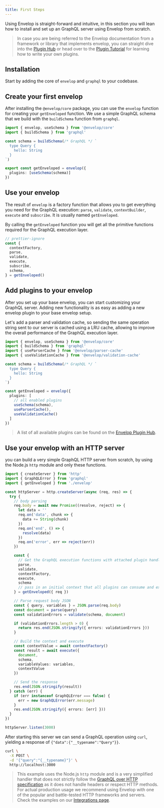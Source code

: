 ```yaml
---
title: First Steps
---
```


Using Envelop is straight-forward and intuitive, in this section you will lean how to install and set up an GraphQL server using Envelop from scratch.

> In case you are being referred to the Envelop documentation from a framework or library that implements envelop, you can straight dive into the [Plugin Hub](/plugins) or head over to the [Plugin Tutorial](/docs/plugins) for learning how to write your own plugins.

## Installation

Start by adding the core of `envelop` and `graphql` to your codebase.

<PackageInstall packages="graphql @envelop/core" />

## Create your first envelop

After installing the `@envelop/core` package, you can use the `envelop` function for creating your `getEnveloped` function. We use a simple GraphQL schema that we build with the `buildSchema` function from `graphql`.

```ts
import { envelop, useSchema } from '@envelop/core'
import { buildSchema } from 'graphql'

const schema = buildSchema(/* GraphQL */ `
  type Query {
    hello: String
  }
`)

export const getEnveloped = envelop({
  plugins: [useSchema(schema)]
})
```

## Use your envelop

The result of `envelop` is a factory function that allows you to get everything you need for the GraphQL execution: `parse`, `validate`, `contextBuilder`, `execute` and `subscribe`. It is usually named `getEnveloped`.

By calling the `getEnveloped` function you will get all the primitive functions required for the GraphQL execution layer.

```ts
// prettier-ignore
const {
  contextFactory,
  parse,
  validate,
  execute,
  subscribe,
  schema,
} = getEnveloped()
```

## Add plugins to your envelop

After you set up your base envelop, you can start customizing your GraphQL server. Adding new functionality is as easy as adding a new envelop plugin to your base envelop setup.

Let's add a parser and validation cache, so sending the same operation string sent to our server is cached using a LRU cache, allowing to improve the overall performance of the GraphQL execution layer.

<PackageInstall packages="@envelop/parser-cache @envelop/validation-cache" />

```ts
import { envelop, useSchema } from '@envelop/core'
import { buildSchema } from 'graphql'
import { useParserCache } from '@envelop/parser-cache'
import { useValidationCache } from '@envelop/validation-cache'

const schema = buildSchema(/* GraphQL */ `
  type Query {
    hello: String
  }
`)

const getEnveloped = envelop({
  plugins: [
    // all enabled plugins
    useSchema(schema),
    useParserCache(),
    useValidationCache()
  ]
})
```

> A list of all available plugins can be found on the [Envelop Plugin Hub](/plugins).

## Use your envelop with an HTTP server

you can build a very simple GraphQL HTTP server from scratch, by using the Node.js `http` module and only these functions.

```ts
import { createServer } from 'http'
import { GraphQLError } from 'graphql'
import { getEnveloped } from './envelop'

const httpServer = http.createServer(async (req, res) => {
  try {
    // body parsing
    req.body = await new Promise((resolve, reject) => {
      let data = ''
      req.on('data', chunk => {
        data += String(chunk)
      })
      req.on('end', () => {
        resolve(data)
      })
      req.on('error', err => reject(err))
    })

    const {
      // Get the GraphQL execution functions with attached plugin handlers
      parse,
      validate,
      contextFactory,
      execute,
      schema
      // pass in an initial context that all plugins can consume and extend
    } = getEnveloped({ req })

    // Parse request body JSON
    const { query, variables } = JSON.parse(req.body)
    const document = parse(query)
    const validationErrors = validate(schema, document)

    if (validationErrors.length > 0) {
      return res.end(JSON.stringify({ errors: validationErrors }))
    }

    // Build the context and execute
    const contextValue = await contextFactory()
    const result = await execute({
      document,
      schema,
      variableValues: variables,
      contextValue
    })

    // Send the response
    res.end(JSON.stringify(result))
  } catch (err) {
    if (err instanceof GraphQLError === false) {
      err = new GraphQLError(err.message)
    }
    res.end(JSON.stringify({ errors: [err] }))
  }
})

httpServer.listen(3000)
```

After starting this server we can send a GraphQL operation using `curl`, yielding a response of `{"data":{"__typename":"Query"}}`.

```bash
curl \
  -X POST \
  -d '{"query":"{__typename}"}' \
  http://localhost:3000
```

> This example uses the Node.js `http` module and is a very simplified handler that does not strictly follow the [GraphQL over HTTP specification](https://github.com/graphql/graphql-over-http) as it does not handle headers or respect HTTP methods. For actual production usage we recommend using Envelop with one of the popular and battle-tested HTTP frameworks and servers. Check the examples on our [Integrations page](/docs/integrations).
